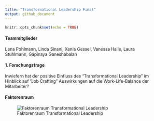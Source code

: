 ```yaml
---
title: "Transformational Leadership Final"
output: github_document
---
```


```r
knitr::opts_chunk$set(echo = TRUE)
```

#### Teammitglieder

Lena Pohlmann, Linda Sinani, Xenia Gessel, Vanessa Halle, Laura Stuhlmann, Gapinaya Ganeshabalan

#### 1. Forschungsfrage

Inwiefern hat der positive Einfluss des "Transformational Leadership" im Hinblick auf "Job Crafting" Auswirkungen auf die Work-Life-Balance der Mitarbeiter?

#### Faktorenraum 

![Faktorenraum Transformational Leadership](https://github.com/Gapinaya/TransformationalLeadershipWS1920/blob/master/Faktorenraum%20Transformational%20Leadership.jpg)

